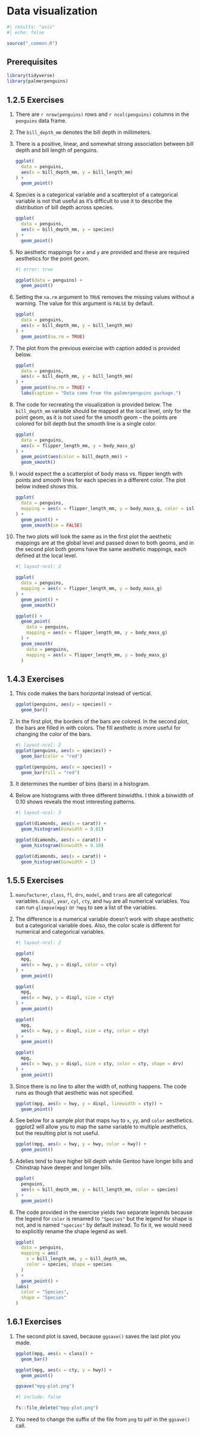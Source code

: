 # Data visualization {#sec-data-visualization}

```r
#| results: "asis"
#| echo: false

source("_common.R")
```

## Prerequisites {.unnumbered}

```r
library(tidyverse)
library(palmerpenguins)
```

## 1.2.5 Exercises {.unnumbered}

1.  There are `r nrow(penguins)` rows and `r ncol(penguins)` columns in the `penguins` data frame.

2.  The `bill_depth_mm` denotes the bill depth in millimeters.

3.  There is a positive, linear, and somewhat strong association between bill depth and bill length of penguins.

    ```r
    ggplot(
      data = penguins, 
      aes(x = bill_depth_mm, y = bill_length_mm)
    ) + 
      geom_point()

    ```

4.  Species is a categorical variable and a scatterplot of a categorical variable is not that useful as it's difficult to use it to describe the distribution of bill depth across species.

    ```r
    ggplot(
      data = penguins, 
      aes(x = bill_depth_mm, y = species)
    ) + 
      geom_point()
    ```

5.  No aesthetic mappings for `x` and `y` are provided and these are required aesthetics for the point geom.

    ```r
    #| error: true

    ggplot(data = penguins) + 
      geom_point()
    ```

6.  Setting the `na.rm` argument to `TRUE` removes the missing values without a warning.
    The value for this argument is `FALSE` by default.

    ```r
    ggplot(
      data = penguins, 
      aes(x = bill_depth_mm, y = bill_length_mm)
    ) + 
      geom_point(na.rm = TRUE)
    ```

7.  The plot from the previous exercise with caption added is provided below.

    ```r
    ggplot(
      data = penguins,
      aes(x = bill_depth_mm, y = bill_length_mm)
    ) +
      geom_point(na.rm = TRUE) +
      labs(caption = "Data come from the palmerpenguins package.")
    ```

8.  The code for recreating the visualization is provided below.
    The `bill_depth_mm` variable should be mapped at the local level, only for the point geom, as it is not used for the smooth geom -- the points are colored for bill depth but the smooth line is a single color.

    ```r
    ggplot(
      data = penguins,
      aes(x = flipper_length_mm, y = body_mass_g)
    ) +
      geom_point(aes(color = bill_depth_mm)) + 
      geom_smooth()
    ```

9.  I would expect the a scatterplot of body mass vs. flipper length with points and smooth lines for each species in a different color.
    The plot below indeed shows this.

    ```r
    ggplot(
      data = penguins,
      mapping = aes(x = flipper_length_mm, y = body_mass_g, color = island)
    ) +
      geom_point() +
      geom_smooth(se = FALSE)
    ```

10. The two plots will look the same as in the first plot the aesthetic mappings are at the global level and passed down to both geoms, and in the second plot both geoms have the same aesthetic mappings, each defined at the local level.

    ```r
    #| layout-ncol: 2

    ggplot(
      data = penguins,
      mapping = aes(x = flipper_length_mm, y = body_mass_g)
    ) +
      geom_point() +
      geom_smooth()

    ggplot() +
      geom_point(
        data = penguins,
        mapping = aes(x = flipper_length_mm, y = body_mass_g)
      ) +
      geom_smooth(
        data = penguins,
        mapping = aes(x = flipper_length_mm, y = body_mass_g)
      )
    ```

## 1.4.3 Exercises {.unnumbered}

1.  This code makes the bars horizontal instead of vertical.

    ```r
    ggplot(penguins, aes(y = species)) + 
      geom_bar()
    ```

2.  In the first plot, the borders of the bars are colored.
    In the second plot, the bars are filled in with colors.
    The fill aesthetic is more useful for changing the color of the bars.

    ```r
    #| layout-ncol: 2
    ggplot(penguins, aes(x = species)) +
      geom_bar(color = "red")

    ggplot(penguins, aes(x = species)) +
      geom_bar(fill = "red")
    ```

3.  It determines the number of bins (bars) in a histogram.

4.  Below are histograms with three different binwidths.
    I think a binwidth of 0.10 shows reveals the most interesting patterns.

    ```r
    #| layout-ncol: 3

    ggplot(diamonds, aes(x = carat)) +
      geom_histogram(binwidth = 0.01)

    ggplot(diamonds, aes(x = carat)) +
      geom_histogram(binwidth = 0.10)

    ggplot(diamonds, aes(x = carat)) +
      geom_histogram(binwidth = 1)
    ```

## 1.5.5 Exercises {.unnumbered}

1.  `manufacturer`, `class`, `fl`, `drv`, `model`, and `trans` are all categorical variables.
    `displ`, `year`, `cyl`, `cty`, and `hwy` are all numerical variables.
    You can run `glimpse(mpg)` or `?mpg` to see a list of the variables.

2.  The difference is a numerical variable doesn't work with shape aesthetic but a categorical variable does.
    Also, the color scale is different for numerical and categorical variables.

    ```r
    #| layout-ncol: 2

    ggplot(
      mpg, 
      aes(x = hwy, y = displ, color = cty)
    ) + 
      geom_point()

    ggplot(
      mpg, 
      aes(x = hwy, y = displ, size = cty)
    ) + 
      geom_point()

    ggplot(
      mpg, 
      aes(x = hwy, y = displ, size = cty, color = cty)
    ) + 
      geom_point()

    ggplot(
      mpg, 
      aes(x = hwy, y = displ, size = cty, color = cty, shape = drv)
    ) + 
      geom_point()
    ```

3.  Since there is no line to alter the width of, nothing happens.
    The code runs as though that aesthetic was not specified.

    ```r
    ggplot(mpg, aes(x = hwy, y = displ, linewidth = cty)) + 
      geom_point()
    ```

4.  See below for a sample plot that maps `hwy` to `x`, `y`y, and `color` aesthetics.
    ggplot2 will allow you to map the same variable to multiple aesthetics, but the resulting plot is not useful.

    ```r
    ggplot(mpg, aes(x = hwy, y = hwy, color = hwy)) + 
      geom_point()
    ```

5.  Adelies tend to have higher bill depth while Gentoo have longer bills and Chinstrap have deeper and longer bills.

    ```r
    ggplot(
      penguins,
      aes(x = bill_depth_mm, y = bill_length_mm, color = species)
    ) + 
      geom_point()
    ```

6.  The code provided in the exercise yields two separate legends because the legend for `color` is renamed to `"Species"` but the legend for shape is not, and is named `"species"` by default instead.
    To fix it, we would need to explicitly rename the shape legend as well.

    ```r
    ggplot(
      data = penguins,
      mapping = aes(
        x = bill_length_mm, y = bill_depth_mm, 
        color = species, shape = species
      )
    ) +
      geom_point() +
    labs(
      color = "Species",
      shape = "Species"
    )
    ```

## 1.6.1 Exercises {.unnumbered}

1.  The second plot is saved, because `ggsave()` saves the last plot you made.

    ```r
    ggplot(mpg, aes(x = class)) +
      geom_bar()

    ggplot(mpg, aes(x = cty, y = hwy)) +
      geom_point()

    ggsave("mpg-plot.png")
    ```

    ```r
    #| include: false

    fs::file_delete("mpg-plot.png")
    ```

2.  You need to change the suffix of the file from `png` to `pdf` in the `ggsave()` call.
